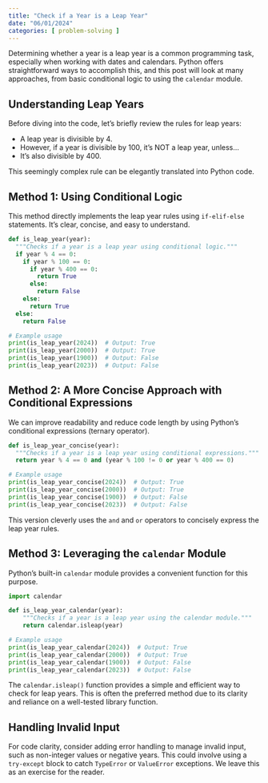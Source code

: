 ```yaml
---
title: "Check if a Year is a Leap Year"
date: "06/01/2024"
categories: [ problem-solving ]
---
```


Determining whether a year is a leap year is a common programming task, especially when working with dates and calendars.  Python offers straightforward ways to accomplish this, and this post will look at many approaches, from basic conditional logic to using the `calendar` module.

## Understanding Leap Years

Before diving into the code, let's briefly review the rules for leap years:

* A leap year is divisible by 4.
* However, if a year is divisible by 100, it's NOT a leap year, unless...
* It's also divisible by 400.

This seemingly complex rule can be elegantly translated into Python code.


## Method 1: Using Conditional Logic

This method directly implements the leap year rules using `if-elif-else` statements.  It's clear, concise, and easy to understand.

```python
def is_leap_year(year):
  """Checks if a year is a leap year using conditional logic."""
  if year % 4 == 0:
    if year % 100 == 0:
      if year % 400 == 0:
        return True
      else:
        return False
    else:
      return True
  else:
    return False

# Example usage
print(is_leap_year(2024))  # Output: True
print(is_leap_year(2000))  # Output: True
print(is_leap_year(1900))  # Output: False
print(is_leap_year(2023))  # Output: False
```


## Method 2: A More Concise Approach with Conditional Expressions

We can improve readability and reduce code length by using Python's conditional expressions (ternary operator).

```python
def is_leap_year_concise(year):
  """Checks if a year is a leap year using conditional expressions."""
  return year % 4 == 0 and (year % 100 != 0 or year % 400 == 0)

# Example usage
print(is_leap_year_concise(2024))  # Output: True
print(is_leap_year_concise(2000))  # Output: True
print(is_leap_year_concise(1900))  # Output: False
print(is_leap_year_concise(2023))  # Output: False
```

This version cleverly uses the `and` and `or` operators to concisely express the leap year rules.


## Method 3: Leveraging the `calendar` Module

Python's built-in `calendar` module provides a convenient function for this purpose.

```python
import calendar

def is_leap_year_calendar(year):
    """Checks if a year is a leap year using the calendar module."""
    return calendar.isleap(year)

# Example usage
print(is_leap_year_calendar(2024))  # Output: True
print(is_leap_year_calendar(2000))  # Output: True
print(is_leap_year_calendar(1900))  # Output: False
print(is_leap_year_calendar(2023))  # Output: False

```

The `calendar.isleap()` function provides a simple and efficient way to check for leap years.  This is often the preferred method due to its clarity and reliance on a well-tested library function.


## Handling Invalid Input

For code clarity, consider adding error handling to manage invalid input, such as non-integer values or negative years. This could involve using a `try-except` block to catch `TypeError` or `ValueError` exceptions. We leave this as an exercise for the reader.

